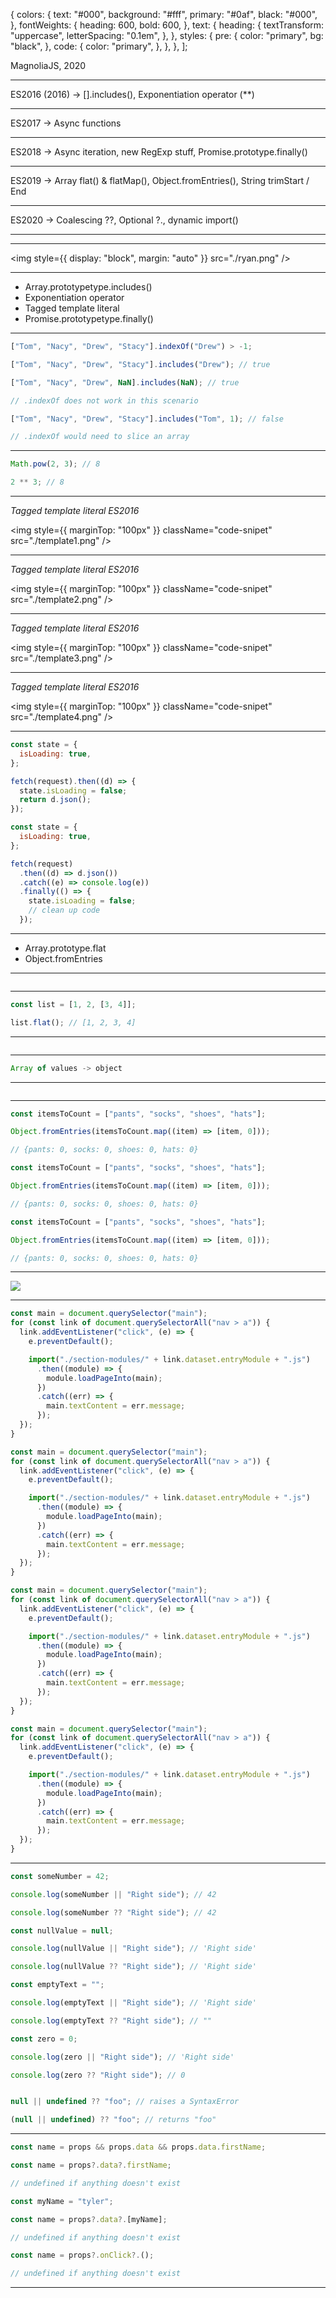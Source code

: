 
  {
    colors: {
      text: "#000",
      background: "#fff",
      primary: "#0af",
      black: "#000",
    },
    fontWeights: {
      heading: 600,
      bold: 600,
    },
    text: {
      heading: {
        textTransform: "uppercase",
        letterSpacing: "0.1em",
      },
    },
    styles: {
      pre: {
        color: "primary",
        bg: "black",
      },
      code: {
        color: "primary",
      },
    },
  },
];

<div style={{marginLeft: '65px'}}>

<Title text="ES8, ES9, ES10+… Let’s explore JavaScript’s exciting new features">

</Title>

<p style={{ marginTop: "75px" }}> MagnoliaJS, 2020 </p>

 </div>

---

<Title text="About me" />

- Developer Advocate Engineer at <em>Auth0</em>
- <em>egghead.io</em> instructor
- Catch me on <em>tylerclark.dev</em>
- Live streaming on <em>twitch.tv/livewithtyler</em>

<Footer />

---

<Title text="What this talk is" />

- Review JS edition releases
- Discuss current JS features you <em>might not be aware of</em>
- Talk about features <em>looking to come out soon</em>

<Footer />

---

<Title text="The Evolution of JS" />

<br />
<br />

<p>
  <em>Edition 1 (1997)</em> -> First Edition
</p>
<hr />
<p>
  <em>Edition 2 (1998)</em> -> Editorial changes
</p>
<hr />
<p>
  <em>Edition 3 (1999) </em>-> Regex, try / catch, better Errors, etc.
</p>
<hr />
<p>
  <em>Edition 4 (2003)</em> -> Abandoned (some features added to version 6)
</p>
<hr />
<p>
  <em>Edition 5 (2009) </em>-> strict mode, getters, setters,
</p>
<hr />
<p>
  <em>Edition 6 (2015)</em> -> 🔥 Explosion of new stuff 🔥
</p>
<hr />

<Footer />

---

<Title text="ES2015 (ES6)" />

<div style={{ display: "flex", justifyContent: "space-around" }}>
  <div>
    <ul>
      <li> let & const </li>
      <li> spread & rest operators </li>
      <li> Generators </li>
      <li> Classes </li>
      <li> Promises </li>
    </ul>
  </div>
  <div>
    <ul>
      <li> Arrow functions </li>
      <li> Map & Set </li>
      <li> Proxies </li>
      <li> Default Params </li>
      <li> Template strings </li>
      <li> Tons more! </li>
    </ul>
  </div>
</div>

<Footer />

---

<h3 style={{ textAlign: "center" }}>

  <em>It was too much</em>
</h3>

<Footer />

---

<Title text="A needed change" />

- Smaller, more frequent releases

<Footer />

---

<Title text="What did I miss?"></Title>

ES2016 (2016) -> [].includes(), Exponentiation operator (\*\*)

<hr />
ES2017 -> Async functions
<hr />
ES2018 -> Async iteration, new RegExp stuff, Promise.prototype.finally()
<hr />
ES2019 -> Array flat() & flatMap(), Object.fromEntries(), String trimStart / End
<hr />
ES2020 -> Coalescing ??, Optional ?., dynamic import()
<hr />

<Footer />

---

<img style={{ display: "block", margin: "auto" }} src="./ryan.png" />

---

<Title text="First up 🍎"></Title>

- Array.prototypetype.includes()
- Exponentiation operator
- Tagged template literal
- Promise.prototypetype.finally()

<Footer />

---

<CodeSurferLayout>

```js title="ES2016: Includes"
["Tom", "Nacy", "Drew", "Stacy"].indexOf("Drew") > -1;
```

```js title="ES2016: Includes"
["Tom", "Nacy", "Drew", "Stacy"].includes("Drew"); // true
```

```js title="ES2016: Includes"
["Tom", "Nacy", "Drew", NaN].includes(NaN); // true

// .indexOf does not work in this scenario
```

```js title="ES2016: Includes"
["Tom", "Nacy", "Drew", "Stacy"].includes("Tom", 1); // false

// .indexOf would need to slice an array
```

</CodeSurferLayout>

---

<CodeSurferLayout>

```js title="ES2016: Math.pow"
Math.pow(2, 3); // 8
```

```js title="ES2016: **"
2 ** 3; // 8
```

  </CodeSurferLayout>

---

<div style={{textAlign: 'center'}}>
<div>
  <em>Tagged template literal ES2016 </em>
</div>

<img
  style={{ marginTop: "100px" }}
  className="code-snipet"
  src="./template1.png"
/>
</div>
<Footer />

---

<div style={{textAlign: 'center'}}>
<div>
  <em>Tagged template literal ES2016 </em>
</div>

<img
  style={{ marginTop: "100px" }}
  className="code-snipet"
  src="./template2.png"
/>

</div>

<Footer />

---

<div style={{textAlign: 'center'}}>

<div>
  <em>Tagged template literal ES2016 </em>
</div>

<img
  style={{ marginTop: "100px" }}
  className="code-snipet"
  src="./template3.png"
/>

</div>

<Footer />

---

<div style={{textAlign: 'center'}}>
<div>
  <em>Tagged template literal ES2016 </em>
</div>

<img
  style={{ marginTop: "100px" }}
  className="code-snipet"
  src="./template4.png"
/>
</div>

<Footer />

---

<CodeSurferLayout>

```js title="ES2017: Promise.prototype.finally()"
const state = {
  isLoading: true,
};

fetch(request).then((d) => {
  state.isLoading = false;
  return d.json();
});
```

```js title="ES2017: finally()"
const state = {
  isLoading: true,
};

fetch(request)
  .then((d) => d.json())
  .catch((e) => console.log(e))
  .finally(() => {
    state.isLoading = false;
    // clean up code
  });
```

  </CodeSurferLayout>

---

<Title text="Help from friends "></Title>

- Array.prototype.flat
- Object.fromEntries

<Footer />

---

<Img url="./wes-flat.png" />

<Footer />

---

  <CodeSurferLayout>

```js title="Array.prototype.flat()"
const list = [1, 2, [3, 4]];

list.flat(); // [1, 2, 3, 4]
```

  </CodeSurferLayout>

---

<Img url="./addy.png" />

<Footer />

---

<CodeSurferLayout>

```js 1 title="Object.fromEntries ES2019"
Array of values -> object
```

  </CodeSurferLayout>

---

<Img url="./wes-from.png" />

<Footer />

---

<CodeSurferLayout>

```js 1 title="Object.fromEntries"
const itemsToCount = ["pants", "socks", "shoes", "hats"];

Object.fromEntries(itemsToCount.map((item) => [item, 0]));

// {pants: 0, socks: 0, shoes: 0, hats: 0}
```

```js 3 title="Object.fromEntries"
const itemsToCount = ["pants", "socks", "shoes", "hats"];

Object.fromEntries(itemsToCount.map((item) => [item, 0]));

// {pants: 0, socks: 0, shoes: 0, hats: 0}
```

```js 5 title="Object.fromEntries"
const itemsToCount = ["pants", "socks", "shoes", "hats"];

Object.fromEntries(itemsToCount.map((item) => [item, 0]));

// {pants: 0, socks: 0, shoes: 0, hats: 0}
```

  </CodeSurferLayout>

---

<div>
  <img
    style={{
      width: "49%",
      margin: "auto",
      display: "grid",
      placeItems: "center",
    }}
    src="./es11.png"
  />
</div>

<Footer />

---

<CodeSurferLayout>

```js title="Dynamic import"
const main = document.querySelector("main");
for (const link of document.querySelectorAll("nav > a")) {
  link.addEventListener("click", (e) => {
    e.preventDefault();

    import("./section-modules/" + link.dataset.entryModule + ".js")
      .then((module) => {
        module.loadPageInto(main);
      })
      .catch((err) => {
        main.textContent = err.message;
      });
  });
}
```

```js 6 title="Dynamic import"
const main = document.querySelector("main");
for (const link of document.querySelectorAll("nav > a")) {
  link.addEventListener("click", (e) => {
    e.preventDefault();

    import("./section-modules/" + link.dataset.entryModule + ".js")
      .then((module) => {
        module.loadPageInto(main);
      })
      .catch((err) => {
        main.textContent = err.message;
      });
  });
}
```

```js 7 title="Dynamic import"
const main = document.querySelector("main");
for (const link of document.querySelectorAll("nav > a")) {
  link.addEventListener("click", (e) => {
    e.preventDefault();

    import("./section-modules/" + link.dataset.entryModule + ".js")
      .then((module) => {
        module.loadPageInto(main);
      })
      .catch((err) => {
        main.textContent = err.message;
      });
  });
}
```

```js 8 title="Dynamic import"
const main = document.querySelector("main");
for (const link of document.querySelectorAll("nav > a")) {
  link.addEventListener("click", (e) => {
    e.preventDefault();

    import("./section-modules/" + link.dataset.entryModule + ".js")
      .then((module) => {
        module.loadPageInto(main);
      })
      .catch((err) => {
        main.textContent = err.message;
      });
  });
}
```

  </CodeSurferLayout>

---

<CodeSurferLayout>

```js title="Nullish Coalescing ??"
const someNumber = 42;

console.log(someNumber || "Right side"); // 42

console.log(someNumber ?? "Right side"); // 42
```

```js title="Nullish Coalescing ??"
const nullValue = null;

console.log(nullValue || "Right side"); // 'Right side'

console.log(nullValue ?? "Right side"); // 'Right side'
```

```js title="Nullish Coalescing ??"
const emptyText = "";

console.log(emptyText || "Right side"); // 'Right side'

console.log(emptyText ?? "Right side"); // ""
```

```js title="Nullish Coalescing ??"
const zero = 0;

console.log(zero || "Right side"); // 'Right side'

console.log(zero ?? "Right side"); // 0
```

```js title="Nullish Coalescing ??"

null || undefined ?? "foo"; // raises a SyntaxError

(null || undefined) ?? "foo"; // returns "foo"

```

</CodeSurferLayout>

---

<CodeSurferLayout>

```js title="Optional Chaining ?."
const name = props && props.data && props.data.firstName;
```

```js title="Optional Chaining ?."
const name = props?.data?.firstName;

// undefined if anything doesn't exist
```

```js title="Optional Chaining ?."
const myName = "tyler";

const name = props?.data?.[myName];

// undefined if anything doesn't exist
```

```js title="Optional Chaining ?."
const name = props?.onClick?.();

// undefined if anything doesn't exist
```

</CodeSurferLayout>

---

<Title text="Promise combinators " />

- Promise.all (<em>ES2015</em>) vs. Promise.allSettled (<em>ES2020</em>)
- Promise.race (<em>ES2015</em>) vs. Promise.any (<em>proposal</em>)

<Footer />

---

<CodeSurferLayout>

```js title="Promise.all"
const urls = [
  fetch("./styles-a.css"),
  fetch("./styles-a.css"), // errors out
];

const stylesResponses = await Promise.all(urls);

// All are fulfilled, OR as soon as one rejects
```

```js title="Promise.allSettled"
const urls = [
  fetch("./styles-a.css"),
  fetch("./styles-a.css"), // errors out
];

const stylesResponses = await Promise.allSettled(urls);

// All are fulfilled, regardless of success or failure
```

```js title="Promise.race"
const urls = [
  fetch("./styles-a.css"),
  fetch("./styles-a.css"), // errors out
];

const stylesResponses = await Promise.race(urls);

// First promise that is a success or rejection
```

```js title="Promise.any"
const urls = [
  fetch("./styles-a.css"),
  fetch("./styles-a.css"), // errors out
];

const stylesResponses = await Promise.any(urls);

// First promise that is a success or when all are rejected
```

</CodeSurferLayout>

---

<Title text="Module namespace exports" />

- Adds one additional export module option

<Footer />

---

<CodeSurferLayout>

```js
export { x } from "./file.js";
export { x as v } from "./file.js";
export * from "./file.js";
```

```js
export { x } from "./file.js";
export { x as v } from "./file.js";
export * from "./file.js";

export * as newName from "./file.js";
```

  </CodeSurferLayout>

---

<Title text="Let's look at the future: stage 3" />

- Private class methods and fields
- Top level await
- Logical Assignment
- (Promise.any)

<Footer />

---

  <CodeSurferLayout>

```js title="Private class variables"
class Animal {
  static lastName = "Clark";
  firstName = "Russ";
}

Animal.lastName; // "Clark"
Animal.firstName; // undefined
```

```js title="Private class variables"
class Animal {
  static lastName = "Clark";
  firstName = "Russ";
}

const dog = new Animal();

dog.lastName; // undefined
dog.firstName; // "Russ"
```

```js title="Private class variables"
class Animal {
  static lastName = "Clark";
  firstName = "Russ";
  #middleName = "Ray";
}

const dog = new Animal();

Animal.#middleName; // Private field '#middleName' must be declared in an enclosing class
dog.#middleName; // Error: Private field only within class
```

```js title="Private class variables"
class Animal {
  static lastName = "Clark";
  firstName = () => this.#middleName;
  #middleName = "Ray";
}

const dog = new Animal();

Animal.firstName(); // undefined
dog.firstName(); // "Ray"
```

  </CodeSurferLayout>

---

   <CodeSurferLayout>

```js title="Top level await"
(async function () {
  await Promise.resolve(console.log("It works"));
  // It works
})();
```

```js 1:2 title="Top level await"
await Promise.resolve(console.log("It works"));
// It works
```

```js title="Top level await"
let jQuery;
try {
  jQuery = await import("https://cdn-a.example.com/jQuery");
} catch {
  jQuery = await import("https://cdn-b.example.com/jQuery");
}
```

  </CodeSurferLayout>

---

<Title text="Top level await gotchas " />

- Can't go in "main" JS program, only modules
- Module execution order behavior changes with await
- More info: https://v8.dev/features/top-level-await

<Footer />

---

   <CodeSurferLayout>

```js title="Logical Assignment"
let a = 2;

a += 2;
```

```js title="Logical Assignment"
let a;
let b = 2;

a ||= b;

// a || (a = b)

// a === 2
```

```js title="Logical Assignment"
let a;
let b = 2;

a &&= b;

// a && (a = b)

// a === undefined
```

```js title="Logical Assignment"
let a;
let b = 2;

a ??= b;

// a ?? (a = b)

// a === 2
```

  </CodeSurferLayout>

---

<p style={{ textAlign: "center" }}>
  <em>Many stage 0 - 2 proposals</em>
</p>

<Footer />

---

<Title text="Recap" />

<div style={{ display: "flex", justifyContent: "space-around" }}>
  <div>
    <ul>
      <li> Array.prototypetype.includes() </li>
      <li> Exponentiation operator </li>
      <li> Promise.prototypetype.finally() </li>
      <li> Tagged template literal </li>
      <li> Array.prototype.flat </li>
      <li> Object.fromEntries </li>
      <li> Dynamic import </li>
    </ul>
  </div>
  <div>
    <ul>
      <li> Nullish Coalescing </li>
      <li> Optional Chaining </li>
      <li> Promise.allSettled </li>
      <li> Promise.any </li>
      <li> Module namespace exports </li>
      <li> Private class methods and fields </li>
      <li> Top level await </li>
      <li> Logical Assignment </li>
    </ul>
  </div>
</div>

<Footer />

---

<Title text="Thanks!" />

<Footer />
